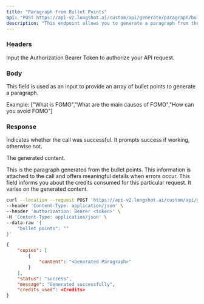 ```yaml
---
title: "Paragraph from Bullet Points"
api: "POST https://api-v2.longshot.ai/custom/api/generate/paragraph/bullet/points"
description: "This endpoint allows you to generate a paragraph from the bullet points."
---
```


### Headers

<ParamField header="Authorization" type="string" placeholder="Bearer <Secret Token>" required>
  Input the Authorization Bearer Token to authorize your API request.
</ParamField>

### Body

<ParamField body="bullet_points" type="string" required>
  This field is used as an input to provide an array of bullet points to generate a paragraph.
  
  Example: 
  ["What is FOMO","What are the main causes of FOMO","How can you avoid FOMO"]
</ParamField>

### Response

<ResponseField name="status" type="string">
  Indicates whether the call was successful. It prompts success if working, otherwise not.
</ResponseField>

<ResponseField name="copies" type="object">

The generated content.

<Expandable title="Toggle object">

<ResponseField name="content" type="string">
  This is the paragraph generated from the bullet points.
</ResponseField>

</Expandable>

</ResponseField>

<ResponseField name="message" type="string">
  This information is attached to the call and offers meaningful details when errors occur.
</ResponseField>

<ResponseField name="credits_used" type="number">
  This field informs you about the credits consumed for this particular request. It varies on the generated content.
</ResponseField>

<RequestExample>

```bash Example Request
curl --location --request POST 'https://api-v2.longshot.ai/custom/api/generate/paragraph/bullet/points' \
--header 'Content-Type: application/json' \
--header 'Authorization: Bearer <token>' \
-H 'Content-Type: application/json' \
--data-raw '{
    "bullet_points": ""
}'
```

</RequestExample>

<ResponseExample>

```json Response
{
	"copies": [
		{
			"content": "<Generated Paragraph>"
		}
	],
	"status": "success",
	"message": "Generated successfully",
	"credits_used": <Credits>
}
```

</ResponseExample>
